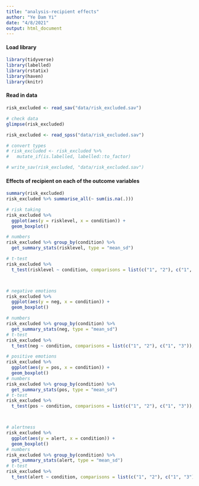 ```yaml
---
title: "analysis-recipient effects"
author: "Ye Dam Yi"
date: "4/8/2021"
output: html_document
---
```

#### Load library
```r
library(tidyverse)
library(labelled)
library(rstatix)
library(haven)
library(knitr)
```

#### Read in data
```r
risk_excluded <- read_sav("data/risk_excluded.sav")

# check data
glimpse(risk_excluded)

risk_excluded <- read_spss("data/risk_excluded.sav")

# convert types
# risk_excluded <- risk_excluded %>% 
#   mutate_if(is.labelled, labelled::to_factor)

# write_sav(risk_excluded, "data/risk_excluded.sav")


```


#### Effects of recipient on each of the outcome variables
```r

summary(risk_excluded)
risk_excluded %>% summarise_all(~ sum(is.na(.)))

```

```r
# risk taking
risk_excluded %>% 
  ggplot(aes(y = risklevel, x = condition)) +
  geom_boxplot()

# numbers
risk_excluded %>% group_by(condition) %>% 
  get_summary_stats(risklevel, type = "mean_sd")

# t-test
risk_excluded %>% 
  t_test(risklevel ~ condition, comparisons = list(c("1", "2"), c("1", "3")), paired = FALSE) 



# negative emotions
risk_excluded %>% 
  ggplot(aes(y = neg, x = condition)) +
  geom_boxplot()

# numbers
risk_excluded %>% group_by(condition) %>% 
  get_summary_stats(neg, type = "mean_sd")
# t-test
risk_excluded %>% 
  t_test(neg ~ condition, comparisons = list(c("1", "2"), c("1", "3")), paired = FALSE) 

# positive emotions
risk_excluded %>% 
  ggplot(aes(y = pos, x = condition)) +
  geom_boxplot()
# numbers
risk_excluded %>% group_by(condition) %>% 
  get_summary_stats(pos, type = "mean_sd")
# t-test
risk_excluded %>% 
  t_test(pos ~ condition, comparisons = list(c("1", "2"), c("1", "3")), paired = FALSE) 



# alertness
risk_excluded %>% 
  ggplot(aes(y = alert, x = condition)) +
  geom_boxplot()
# numbers
risk_excluded %>% group_by(condition) %>% 
  get_summary_stats(alert, type = "mean_sd")
# t-test
risk_excluded %>% 
  t_test(alert ~ condition, comparisons = list(c("1", "2"), c("1", "3")), paired = FALSE) 


```


